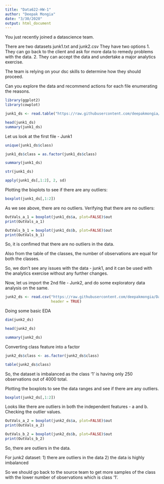 ```yaml
---
title: "Data622-HW-1"
author: "Deepak Mongia"
date: "3/30/2020"
output: html_document
---
```


You just recently joined a datascience team.

There are two datasets junk1.txt and junk2.csv
They have two options
1. They can go back to the client and ask for more data
to remedy problems with the data.
2. They can accept the data and undertake a major analytics exercise.

The team is relying on your dsc skills to determine how they
should proceed.

Can you explore the data and recommend actions for each file
enumerating the reasons.

```r
library(ggplot2)
library(cowplot)

junk1_ds <- read.table("https://raw.githubusercontent.com/deepakmongia/Data622/master/Homework-1/Data/junk1.txt",header = TRUE)

head(junk1_ds)
summary(junk1_ds)

```

Let us look at the first file - Junk1

```r
unique(junk1_ds$class)

junk1_ds$class = as.factor(junk1_ds$class)

summary(junk1_ds)

str(junk1_ds)

apply(junk1_ds[,1:2], 2, sd)
```

Plotting the bixplots to see if there are any outliers:
```r
boxplot(junk1_ds[,1:2])
```
As we see above, there are no outliers.
Verifying that there are no outliers:
```r
OutVals_a_1 = boxplot(junk1_ds$a, plot=FALSE)$out
print(OutVals_a_1)

OutVals_b_1 = boxplot(junk1_ds$b, plot=FALSE)$out
print(OutVals_b_1)
```

So, it is confimed that there are no outliers in the data.

Also from the table of the classes, the number of observations are equal for both the classes.

So, we don't see any issues with the data - junk1, and it can be used with the analytics exercise without any further changes.


Now, let us import the 2nd file - Junk2, and do some exploratory data analysis on the same.
```r
junk2_ds <- read.csv("https://raw.githubusercontent.com/deepakmongia/Data622/master/Homework-1/Data/junk2.csv",
                     header = TRUE)

```

Doing some basic EDA
```r
dim(junk2_ds)

head(junk2_ds)

summary(junk2_ds)
```

Converting class feature into a factor
```r
junk2_ds$class <- as.factor(junk2_ds$class)

table(junk2_ds$class)
```

So, the dataset is imbalanced as the class '1' is having only 250 observations out of 4000 total.

Plotting the boxplots to see the data ranges and see if there are any outliers.

```r
boxplot(junk2_ds[,1:2])
```

Looks like there are outliers in both the independent features - a and b.
Checking the outlier values.
```r
OutVals_a_2 = boxplot(junk2_ds$a, plot=FALSE)$out
print(OutVals_a_2)

OutVals_b_2 = boxplot(junk2_ds$b, plot=FALSE)$out
print(OutVals_b_2)
```

So, there are outliers in the data.

For junk2 dataset:
1) there are outliers in the data
2) the data is highly imbalanced

So we should go back to the source team to get more samples of the class with the lower number of observations which is class '1'.